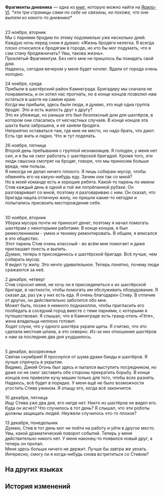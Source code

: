 {{Книга Инфобокс
|id           = 090
|Название     = Фрагменты дневника
|Изображение  = Item Jarilo-VI Readable.png
|Мир          = Ярило-VI
|Томов        = 1
|Автор        = <!--нужно добавить-->
|Описание     = Фрагменты дневника, найденные в подземном убежище, в которых описывается, как некоторые события изменили жизнь простых людей.
|Том1         = {{tx}}
|Источник1    = {{tx|Отсутствует источник}}
|Персонажи    = 
|Фракции      = 
}}
'''Фрагменты дневника''' — одна из [[Книги|книг]], которую можно найти на [[Ярило-VI]].
<!--
==Получение==
<gallery>
Книга НАЗВАНИЕ.png|НАЗВАНИЕ
Локация НАЗВАНИЕ.png|Расположение на карте. Ближайший пространственный якорь «[[НАЗВАНИЕ]]»
</gallery>
-->
''*эти три страницы сами по себе не связаны, но похоже, что они выпали из какого-то дневника*''

{{Размер|+2|Страница 1}}<br />
23 ноября, вторник<br />
Мы с парнями бродим по этому подземелью уже несколько дней.<br />
Каждую ночь перед сном я думаю: «Жизнь бродяги нелегка. Я всегда плохо относился к бродягам в городе, но кто бы мог подумать, что я сам стану бродяжничать? Увы, такова жизнь».<br />
Проклятый Фрагментум. Без него мне не пришлось бы покидать свой дом.<br />
Надеюсь, сегодня вечером у меня будет ночлег. Вдали от города очень холодно.

24 ноября, среда<br />
Прибыли в шахтёрский район Камнеграда. Бригадиру мы сначала не понравились, и он хотел нас прогнать, но в конце концов позволил нам остаться в шахте на самом краю.<br />
Когда мы прибыли, здесь были люди, я думаю, это ещё одна группа бродяг. Это и есть жалость друг к другу?<br />
Это их убежище, но раньше это был безопасный дом для шахтёров, в котором они спасались от несчастных случаев. В конце концов эта шахта была заброшена, и её заняли бродяги.<br />
Неприятно оставаться там, где мне не место, но надо брать, что дают. Есть где жить и ладно. Что ж тут поделать.

26 ноября, пятница<br />
Второй день пребывания с группой незнакомцев. Я голоден, у меня нет сил, и я бы не смог работать с шахтёрской бригадой. Кроме того, эти люди свысока смотрят на бродяг, говоря, что мы приносим больше вреда, чем пользы.<br />
Я никогда не делал ничего плохого. Я лишь собираю мусор, чтобы обменять его на какую-нибудь еду. Зачем они так со мной?<br />
Но в моей команде есть и хорошие ребята. Какой-то парень по имени Стив каждый день в одной и той же потрёпанной рубахе. Он разговаривает со мной, поэтому я разговариваю с ним. Он сказал, что бригада нашла отличную жилу, но пришли какие-то негодяи и попытались присвоить месторождение себе.

{{Размер|+2|Страница 2}}<br />
30 ноября, вторник<br />
Уборка мусора почти не приносит денег, поэтому я начал помогать шахтёрам с некоторыми работами. В конце концов, я был ремесленником - умею и технику ремонтировать. В общем, я вписался в это общество.<br />
Этот парень Стив очень классный - во всём мне помогает и даже приглашает поесть и выпить.<br />
Думаю, теперь я присоединюсь к шахтёрской бригаде. Всё лучше, чем собирать мусор.<br />
Я видел ту жилу. Это нечто удивительное. Теперь понятно, почему люди сражаются за неё.

2 декабря, четверг<br />
Стив спросил меня, не хочу ли я присоединиться к их шахтёрской бригаде, в частности, чтобы помогать им обслуживать оборудование. Я сказал да, раз уж у них есть еда. Я очень благодарен Стиву. В отличие от других, он действительно заботится обо мне.<br />
Может быть, позже я немного поднакоплю, чтобы пригласить его пообедать в соседний город вместе с теми парнями, с которыми я путешествовал. Я слышал, что в Камнеграде есть гранд-отель «Гёте», жена владельца неплохо готовит.<br />
Ходят слухи, что у одного шахтёра украли щиты. Я считаю, что это сделала местная шпана, а это скверно. Из-за них отношение шахтёров к нам за последние два дня ухудшилось.

{{Размер|+2|Страница 3}}<br />
5 декабря, воскресенье<br />
Святая скумбрия! Я проснулся от шума драки банды и шахтёров. Я лучше спрячусь в укрытии.<br />
Видимо, Дикий Огонь был здесь и пытался выступить посредником, но даже он не смог заставить обе стороны прекратить борьбу. В конце концов они привезли кучу машин только для того, чтобы всех разнять.<br />
Надеюсь, всё будет в порядке. У меня ещё не было возможности угостить Стива ужином. Я отыщу его, когда всё закончится.

10 декабря, пятница<br />
Ищу Стива уже два дня, его нигде нет. Никто из шахтёров не видел его.<br />
Куда он исчез? Что случилось в тот день? Я слышал, что эти роботы должны защищать людей. Неужели случилось что-то плохое?

13 декабря, понедельник<br />
Думаю, Стив в тот день мог не пойти на работу и уйти в другое место.<br />
Увы, какой драматический поворот событий. Теперь у меня действительно никого нет. У меня наконец-то появился новый друг, а теперь он пропал.<br />
Меня здесь больше ничего не держит. Лучше бы завтра же уехать.<br />
Интересно, смогу ли я когда-нибудь снова встретиться со Стивом?

==На других языках==
{{На других языках
|en   = Fragmented Diary
|zhs  = 支离破碎的日记
|zht  = 支離破碎的日記
|ja   = バラバラの日記
|ko   = 찢어진 일기
|es   = Diario roto
|fr   = Journal fragmenté
|ru   = Фрагменты дневника
|th   = เศษหน้าไดอารี่ที่กระจัดกระจาย
|vi   = Nhật Ký Vụn Vặt
|de   = Bruchstückhaftes Tagebuch
|id   = Diari yang Berkeping-keping
|pt   = Partes de Diário
}}

==История изменений==
{{История изменений|2.7}}